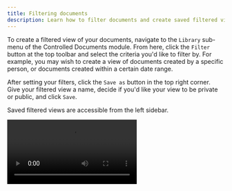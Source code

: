 ```yaml
---
title: Filtering documents
description: Learn how to filter documents and create saved filtered views.
---
```


To create a filtered view of your documents, navigate to the `Library` sub-menu of the Controlled Documents module. From here, click the `Filter` button at the top toolbar and select the criteria you'd like to filter by. For example, you may wish to create a view of documents created by a specific person, or documents created within a certain date range.

After setting your filters, click the `Save as` button in the top right corner. Give your filtered view a name, decide if you'd like your view to be private or public, and click `Save`.

Saved filtered views are accessible from the left sidebar.

<video controls>
  <source src="/src/assets/videos/eqms/docs-filtering.mp4" type="video/mp4" />
</video>
